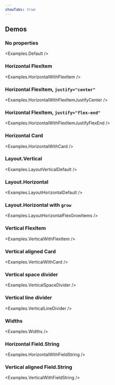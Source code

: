 ```yaml
---
showTabs: true
---
```



## Demos

### No properties

<Examples.Default />

### Horizontal FlexItem

<Examples.HorizontalWithFlexItem />

### Horizontal FlexItem, `justify="center"`

<Examples.HorizontalWithFlexItemJustifyCenter />

### Horizontal FlexItem, `justify="flex-end"`

<Examples.HorizontalWithFlexItemJustifyFlexEnd />

### Horizontal Card

<Examples.HorizontalWithCard />

### Layout.Vertical

<Examples.LayoutVerticalDefault />

### Layout.Horizontal

<Examples.LayoutHorizontalDefault />

### Layout.Horizontal with `grow`

<Examples.LayoutHorizontalFlexGrowItems />

### Vertical FlexItem

<Examples.VerticalWithFlexItem />

### Vertical aligned Card

<Examples.VerticalWithCard />

### Vertical space divider

<Examples.VerticalSpaceDivider />

### Vertical line divider

<Examples.VerticalLineDivider />

### Widths

<Examples.Widths />

### Horizontal Field.String

<Examples.HorizontalWithFieldString />

### Vertical aligned Field.String

<Examples.VerticalWithFieldString />
